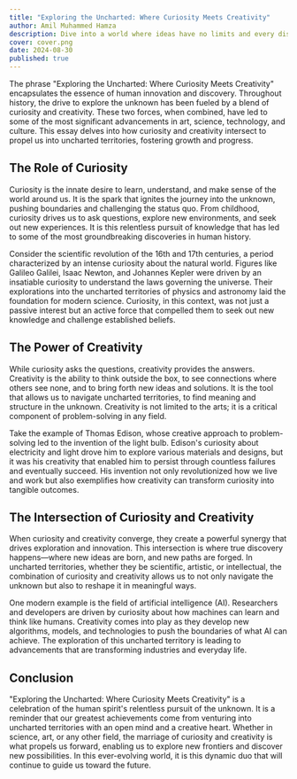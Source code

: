 ```yaml
---
title: "Exploring the Uncharted: Where Curiosity Meets Creativity"
author: Amil Muhammed Hamza
description: Dive into a world where ideas have no limits and every discovery sparks new inspiration.
cover: cover.png
date: 2024-08-30
published: true
---
```



The phrase "Exploring the Uncharted: Where Curiosity Meets Creativity" encapsulates the essence of human innovation and discovery. Throughout history, the drive to explore the unknown has been fueled by a blend of curiosity and creativity. These two forces, when combined, have led to some of the most significant advancements in art, science, technology, and culture. This essay delves into how curiosity and creativity intersect to propel us into uncharted territories, fostering growth and progress.

## The Role of Curiosity

Curiosity is the innate desire to learn, understand, and make sense of the world around us. It is the spark that ignites the journey into the unknown, pushing boundaries and challenging the status quo. From childhood, curiosity drives us to ask questions, explore new environments, and seek out new experiences. It is this relentless pursuit of knowledge that has led to some of the most groundbreaking discoveries in human history.

Consider the scientific revolution of the 16th and 17th centuries, a period characterized by an intense curiosity about the natural world. Figures like Galileo Galilei, Isaac Newton, and Johannes Kepler were driven by an insatiable curiosity to understand the laws governing the universe. Their explorations into the uncharted territories of physics and astronomy laid the foundation for modern science. Curiosity, in this context, was not just a passive interest but an active force that compelled them to seek out new knowledge and challenge established beliefs.

## The Power of Creativity

While curiosity asks the questions, creativity provides the answers. Creativity is the ability to think outside the box, to see connections where others see none, and to bring forth new ideas and solutions. It is the tool that allows us to navigate uncharted territories, to find meaning and structure in the unknown. Creativity is not limited to the arts; it is a critical component of problem-solving in any field.

Take the example of Thomas Edison, whose creative approach to problem-solving led to the invention of the light bulb. Edison's curiosity about electricity and light drove him to explore various materials and designs, but it was his creativity that enabled him to persist through countless failures and eventually succeed. His invention not only revolutionized how we live and work but also exemplifies how creativity can transform curiosity into tangible outcomes.

## The Intersection of Curiosity and Creativity

When curiosity and creativity converge, they create a powerful synergy that drives exploration and innovation. This intersection is where true discovery happens—where new ideas are born, and new paths are forged. In uncharted territories, whether they be scientific, artistic, or intellectual, the combination of curiosity and creativity allows us to not only navigate the unknown but also to reshape it in meaningful ways.

One modern example is the field of artificial intelligence (AI). Researchers and developers are driven by curiosity about how machines can learn and think like humans. Creativity comes into play as they develop new algorithms, models, and technologies to push the boundaries of what AI can achieve. The exploration of this uncharted territory is leading to advancements that are transforming industries and everyday life.

## Conclusion

"Exploring the Uncharted: Where Curiosity Meets Creativity" is a celebration of the human spirit's relentless pursuit of the unknown. It is a reminder that our greatest achievements come from venturing into uncharted territories with an open mind and a creative heart. Whether in science, art, or any other field, the marriage of curiosity and creativity is what propels us forward, enabling us to explore new frontiers and discover new possibilities. In this ever-evolving world, it is this dynamic duo that will continue to guide us toward the future.
